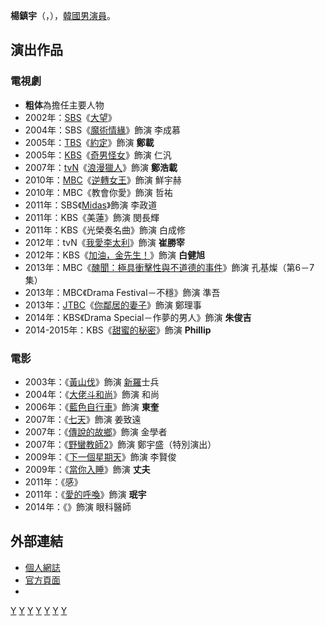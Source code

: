 {{藝人
| 姓名 = 楊鎮宇
| 類型 = 男演員
| 外文 = ko
| 外文名 = 양진우  
| 羅馬拼音 = Yang Jin Woo
| 其他藝名 = 
| 圖片 = Yang Jin-Woo from acrofan.jpg
| 圖片尺寸 = 250px
| 國籍 = {{KOR}}
| 出生日期 = {{birth_date_and_age|1979|9|3}}
| 出生地 = {{KOR}}[[全羅南道|全羅南道]][[光州廣域市|光州市]]
| 語言 = [[韓語|韓語]]、[[英語|英語]]、[[日語|日語]]
| 教育程度 = [[昆士蘭科技大學|昆士蘭科技大學]] 國際金融學
| 宗教信仰 = [[基督教|基督教]] 
| 經紀公司 = INK Corporation
| 出道日期 = 2002年
| 出道作 = 《[[大望|大望]]》
| 代表作 = 
| 網站 = {{url|http://www.inkcorp.co.kr|官方網站}}
}}
'''楊鎮宇'''（{{lang-ko|'''양진우'''}}，{{bd|1979年|9月3日}}），[[韓國|韓國]][[男演員|男演員]]。

== 演出作品 ==
=== 電視劇 ===
*'''粗体'''為擔任主要人物
*2002年：[[SBS_(韓國)|SBS]]《[[大望|大望]]》
*2004年：SBS《[[魔術情緣|魔術情緣]]》飾演 李成慕
*2005年：[[TBS電視台|TBS]]《[[約定_(電視劇)|約定]]》飾演 '''鄭載'''
*2005年：[[韓國放送公社|KBS]]《[[奇男怪女|奇男怪女]]》飾演 仁汎
*2007年：[[tvN|tvN]]《[[浪漫獵人|浪漫獵人]]》飾演 '''鄭浩載'''
*2010年：[[文化廣播_(韓國)|MBC]]《[[逆轉女王|逆轉女王]]》飾演 鮮宇赫
*2010年：MBC《教會你愛》飾演 哲祐
*2011年：SBS《[[Midas|Midas]]》飾演 李政道
*2011年：KBS《美蓮》飾演 閔長輝
*2011年：KBS《光榮奏名曲》飾演 白成修
*2012年：tvN《[[我愛李太利|我愛李太利]]》飾演 '''崔勝宰'''
*2012年：KBS《[[加油，金先生！|加油，金先生！]]》飾演 '''白健旭'''
*2013年：MBC《[[醜聞：極具衝擊性與不道德的事件|醜聞：極具衝擊性與不道德的事件]]》飾演 孔基燦（第6－7集）
*2013年：MBC《Drama Festival－不穩》飾演 準吾
*2013年：[[JTBC|JTBC]]《[[你鄰居的妻子|你鄰居的妻子]]》飾演 鄭理事
*2014年：KBS《Drama Special－作夢的男人》飾演 '''朱俊吉'''
*2014-2015年：KBS《[[甜蜜的秘密|甜蜜的秘密]]》飾演 '''Phillip'''

=== 電影 ===
*2003年：《[[黃山伐|黃山伐]]》飾演 [[新羅|新羅]]士兵
*2004年：《[[大佬斗和尚|大佬斗和尚]]》飾演 和尚
*2006年：《[[藍色自行車|藍色自行車]]》飾演 '''東奎'''
*2007年：《[[七天_(韓國電影)|七天]]》飾演 姜致遠
*2007年：《[[傳說的故鄉_(電影)|傳說的故鄉]]》飾演 金學者
*2007年：《[[野蠻教師2|野蠻教師2]]》飾演 鄭宇盛（特別演出）
*2009年：《[[下一個星期天|下一個星期天]]》飾演 李賢俊
*2009年：《[[當你入睡_(電影)|當你入睡]]》飾演 '''丈夫'''
*2011年：《感》
*2011年：《[[愛的呼喚_(電影)|愛的呼喚]]》飾演 '''珉宇'''
*2014年：《{{link-ko|情慾誘惑|마담 뺑덕}}》飾演 眼科醫師

== 外部連結 ==
*[http://cafe.daum.net/xpfltkfkd?&t__nil_upper_main=community 個人網誌]{{ko}}
*[https://web.archive.org/web/20160304002122/http://inkcorp.co.kr/menu/artist_in.asp 官方頁面]{{ko}}
*{{facebook|INKcorp.kr|INK Corp.}}{{ko}}

[[Category:韓國電視演員|Y]]
[[Category:韓國電影演員|Y]]
[[Category:韓國男演員|Y]]
[[Category:韓國新教徒|Y]]
[[Category:昆士蘭科技大學校友|Y]]
[[Category:光州廣域市出身人物|Y]]
[[Category:楊姓|Y]]